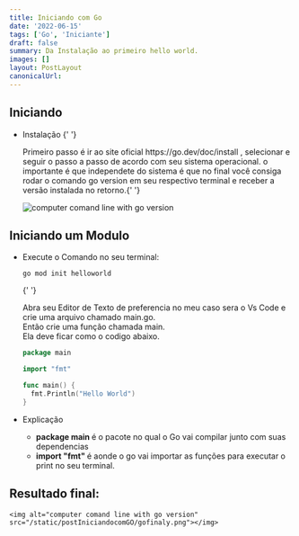 ```yaml
---
title: Iniciando com Go
date: '2022-06-15'
tags: ['Go', 'Iniciante']
draft: false
summary: Da Instalação ao primeiro hello world.
images: []
layout: PostLayout
canonicalUrl:
---
```


## Iniciando

- Instalação
  {' '}
  <p>
    Primeiro passo é ir ao site oficial https://go.dev/doc/install , selecionar e seguir o passo a
    passo de acordo com seu sistema operacional. o importante é que independete do sistema é que no
    final você consiga rodar o comando go version em seu respectivo terminal e receber a versão
    instalada no retorno.{' '}
  </p>
  <img alt="computer comand line with go version" src="/static/postIniciandocomGO/image2.png"></img>

## Iniciando um Modulo

- Execute o Comando no seu terminal:

  ```
  go mod init helloworld
  ```

  {' '}
  <p>
    Abra seu Editor de Texto de preferencia no meu caso sera o Vs Code e crie uma arquivo chamado
    main.go.
    <br />
    Então crie uma função chamada main.
    <br />
    Ela deve ficar como o codigo abaixo.
  </p>

  ```go:main.go
  package main

  import "fmt"

  func main() {
    fmt.Println("Hello World")
  }
  ```

- Explicação
  - <strong>package main </strong> é o pacote no qual o Go vai compilar junto com suas dependencias
  - <strong>import "fmt" </strong> é aonde o go vai importar as funções para executar o print no seu
    terminal.

## Resultado final:

    <img alt="computer comand line with go version" src="/static/postIniciandocomGO/gofinaly.png"></img>






